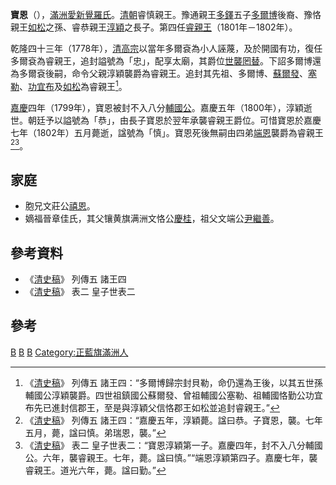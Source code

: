 {{Manchu name|[[爱新觉罗氏|爱新觉罗]]}}
'''寶恩'''（{{Bd|1777年||1802年}}），[[滿洲|滿洲]][[愛新覺羅氏|愛新覺羅氏]]。[[清朝|清朝]]睿慎親王。豫通親王[[多鐸|多鐸]]五子[[多爾博|多爾博]]後裔、豫恪親王[[如松|如松]]之孫、睿恭親王[[淳穎|淳穎]]之長子。第四任[[睿親王|睿親王]]（1801年－1802年）。

乾隆四十三年（1778年），[[清高宗|清高宗]]以當年多爾袞為小人誣蔑，及於開國有功，復任多爾袞為睿親王，追封謚號為「忠」，配享太廟，其爵位[[世襲罔替|世襲罔替]]。下詔多爾博還為多爾袞後嗣，命令父親淳穎襲爵為睿親王。追封其先祖、多爾博、[[蘇爾發|蘇爾發]]、[[塞勒|塞勒]]、[[功宜布|功宜布]]及[[如松|如松]]為睿親王<ref>《[[清史稿|清史稿]]》 列傳五 諸王四：“多爾博歸宗封貝勒，命仍還為王後，以其五世孫輔國公淳穎襲爵。四世祖鎮國公蘇爾發、曾祖輔國公塞勒、祖輔國恪勤公功宜布先已進封信郡王，至是與淳穎父信恪郡王如松並追封睿親王。”</ref>。

[[嘉慶|嘉慶]]四年（1799年），寶恩被封不入八分[[輔國公|輔國公]]。嘉慶五年（1800年），淳穎逝世。朝廷予以謚號為「恭」，由長子寶恩於翌年承襲睿親王爵位。可惜寶恩於嘉慶七年（1802年）五月薨逝，諡號為「慎」。寶恩死後無嗣由四弟[[宗室端恩|端恩]]襲爵為睿親王<ref>《[[清史稿|清史稿]]》 列傳五 諸王四：“嘉慶五年，淳穎薨。諡曰恭。子寶恩，襲。七年五月，薨，諡曰慎。弟瑞恩，襲。”</ref><ref>《[[清史稿|清史稿]]》 表二 皇子世表二：“寶恩淳穎第一子。嘉慶四年，封不入八分輔國公。六年，襲睿親王。七年，薨。諡曰慎。”“端恩淳穎第四子。嘉慶七年，襲睿親王。道光六年，薨。諡曰勤。”</ref>。

==家庭==
*胞兄文莊公[[禧恩|禧恩]]。
*嫡福晉章佳氏，其父镶黄旗满洲文恪公[[慶桂|慶桂]]，祖父文端公[[尹繼善|尹繼善]]。

== 參考資料 ==
* 《[[清史稿|清史稿]]》 列傳五 諸王四
* 《[[清史稿|清史稿]]》 表二 皇子世表二

== 參考 ==
{{reflist|2}}

[[Category:睿親王|B]]
[[Category:愛新覺羅氏|B]]
[[Category:諡慎|B]]
[[Category:正藍旗滿洲人|Category:正藍旗滿洲人]]
{{清朝人物小作品}}